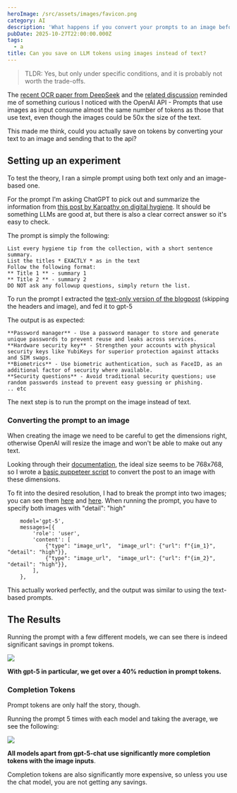 ```yaml
---
heroImage: /src/assets/images/favicon.png
category: AI
description: 'What happens if you convert your prompts to an image before running?'
pubDate: 2025-10-27T22:00:00.000Z
tags:
  - a
title: Can you save on LLM tokens using images instead of text?
---
```


> TLDR: Yes, but only under specific conditions, and it is probably not worth the trade-offs.

The [recent OCR paper from DeepSeek](https://arxiv.org/abs/2510.18234) and the [related discussion](https://news.ycombinator.com/item?id=45658928) reminded me of something curious I noticed with the OpenAI API - Prompts that use images as input consume almost the same number of tokens as those that use text, even though the images could be 50x the size of the text.

This made me think, could you actually save on tokens by converting your text to an image and sending that to the api?

## Setting up an experiment

To test the theory, I ran a simple prompt using both text only and an image-based one.

For the prompt I'm asking ChatGPT to pick out and summarize the information from [this post by Karpathy on digital hygiene](https://karpathy.bearblog.dev/digital-hygiene/). It should be something LLMs are good at, but there is also a clear correct answer so it's easy to check.

The prompt is simply the following:

```
List every hygiene tip from the collection, with a short sentence summary.
List the titles * EXACTLY * as in the text
Follow the following format:
** Title 1 ** - summary 1
** Title 2 ** - summary 2
DO NOT ask any followup questions, simply return the list.
```

To run the prompt I extracted the [text-only version of the blogpost](https://gist.github.com/lpellis/8f00d5d7554fcd4cc7572f6ddb7d6912) (skipping the headers and image), and fed it to gpt-5

The output is as expected:

```
**Password manager** - Use a password manager to store and generate unique passwords to prevent reuse and leaks across services.
**Hardware security key** - Strengthen your accounts with physical security keys like YubiKeys for superior protection against attacks and SIM swaps.
**Biometrics** - Use biometric authentication, such as FaceID, as an additional factor of security where available.
**Security questions** - Avoid traditional security questions; use random passwords instead to prevent easy guessing or phishing.
.. etc

```

The next step is to run the prompt on the image instead of text.

### Converting the prompt to an image

When creating the image we need to be careful to get the dimensions right, otherwise OpenAI will resize the image and won't be able to make out any text.

Looking through their [documentation](https://platform.openai.com/docs/guides/images-vision?api-mode=responses), the ideal size seems to be 768x768, so I wrote a [basic puppeteer script](https://gist.github.com/lpellis/f7064bee73ce4a3c22aebea819f2665a) to convert the post to an image with these dimensions.

To fit into the desired resolution, I had to break the prompt into two images; you can see them [here](/blog/images/screenshot_full_1.png) and [here](/blog/images/screenshot_full_2.png).
When running the prompt, you have to specify both images with "detail": "high"

```
    model='gpt-5',
    messages=[{
        'role': 'user',
        'content': [
            {"type": "image_url",  "image_url": {"url": f"{im_1}", "detail": "high"}},
            {"type": "image_url",  "image_url": {"url": f"{im_2}", "detail": "high"}},
        ],
    },
```

This actually worked perfectly, and the output was similar to using the text-based prompts.

## The Results

Running the prompt with a few different models, we can see there is indeed significant savings in prompt tokens.

![](/blog/images/prompt-tokens.png)

**With gpt-5 in particular, we get over a 40% reduction in prompt tokens.**

### Completion Tokens

Prompt tokens are only half the story, though.

Running the prompt 5 times with each model and taking the average, we see the following:

![](/blog/images/completion-tokens.png)

**All models apart from gpt-5-chat use significantly more completion tokens with the image inputs**.

Completion tokens are also significantly more expensive, so unless you use the chat model, you are not getting any savings.
